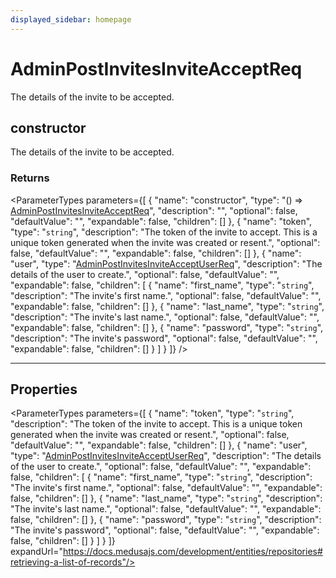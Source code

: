 ```yaml
---
displayed_sidebar: homepage
---
```



# AdminPostInvitesInviteAcceptReq

The details of the invite to be accepted.

## constructor

The details of the invite to be accepted.

### Returns

<ParameterTypes parameters={[
  {
    "name": "constructor",
    "type": "() => [AdminPostInvitesInviteAcceptReq](medusa.AdminPostInvitesInviteAcceptReq.mdx)",
    "description": "",
    "optional": false,
    "defaultValue": "",
    "expandable": false,
    "children": []
  },
  {
    "name": "token",
    "type": "`string`",
    "description": "The token of the invite to accept. This is a unique token generated when the invite was created or resent.",
    "optional": false,
    "defaultValue": "",
    "expandable": false,
    "children": []
  },
  {
    "name": "user",
    "type": "[AdminPostInvitesInviteAcceptUserReq](medusa.AdminPostInvitesInviteAcceptUserReq.mdx)",
    "description": "The details of the user to create.",
    "optional": false,
    "defaultValue": "",
    "expandable": false,
    "children": [
      {
        "name": "first_name",
        "type": "`string`",
        "description": "The invite's first name.",
        "optional": false,
        "defaultValue": "",
        "expandable": false,
        "children": []
      },
      {
        "name": "last_name",
        "type": "`string`",
        "description": "The invite's last name.",
        "optional": false,
        "defaultValue": "",
        "expandable": false,
        "children": []
      },
      {
        "name": "password",
        "type": "`string`",
        "description": "The invite's password",
        "optional": false,
        "defaultValue": "",
        "expandable": false,
        "children": []
      }
    ]
  }
]} />

___

## Properties

<ParameterTypes parameters={[
  {
    "name": "token",
    "type": "`string`",
    "description": "The token of the invite to accept. This is a unique token generated when the invite was created or resent.",
    "optional": false,
    "defaultValue": "",
    "expandable": false,
    "children": []
  },
  {
    "name": "user",
    "type": "[AdminPostInvitesInviteAcceptUserReq](medusa.AdminPostInvitesInviteAcceptUserReq.mdx)",
    "description": "The details of the user to create.",
    "optional": false,
    "defaultValue": "",
    "expandable": false,
    "children": [
      {
        "name": "first_name",
        "type": "`string`",
        "description": "The invite's first name.",
        "optional": false,
        "defaultValue": "",
        "expandable": false,
        "children": []
      },
      {
        "name": "last_name",
        "type": "`string`",
        "description": "The invite's last name.",
        "optional": false,
        "defaultValue": "",
        "expandable": false,
        "children": []
      },
      {
        "name": "password",
        "type": "`string`",
        "description": "The invite's password",
        "optional": false,
        "defaultValue": "",
        "expandable": false,
        "children": []
      }
    ]
  }
]} expandUrl="https://docs.medusajs.com/development/entities/repositories#retrieving-a-list-of-records"/>
